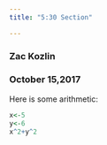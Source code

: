 ```yaml
---
title: "5:30 Section"

---
```




### Zac Kozlin 
### October 15,2017

Here is some arithmetic: 
```r
x<-5
y<-6
x^2+y^2  
```

